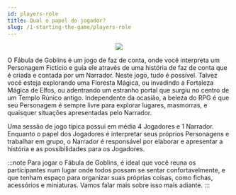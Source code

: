```yaml
---
id: players-role
title: Qual o papel do jogador?
slug: /1-starting-the-game/players-role
---
```



<center>
  <img src="https://gblobscdn.gitbook.com/assets%2F-M5hyBpWRHOJcZZpzln0%2F-M5mx4MGWMq6jhgEFL_9%2F-M5mxPLAMgjK-dAtCEnj%2FTable%20Top%20RPG.jpg?alt=media&token=c285c593-d864-4f53-82b7-388df7ee2823" width={600} style={{display: 'block', marginTop: '20px', marginBottom: '50px'}} />
</center>

O Fábula de Goblins é um jogo de faz de conta, onde você interpreta um Personagem Fictício e guia ele através de uma história de faz de conta que é criada e contada por um Narrador. Neste jogo, tudo é possível. Talvez você esteja explorando uma Floresta Mágica, ou invadindo a Fortaleza Mágica de Elfos, ou adentrando um estranho portal que surgiu no centro de um Templo Rúnico antigo. Independente da ocasião, a beleza do RPG é que seu Personagem é sempre livre para explorar lugares, masmorras, e quaisquer situações apresentadas pelo Narrador.

Uma sessão de jogo típica possui em média 4 Jogadores e 1 Narrador. Enquanto o papel dos Jogadores é interpretar seus próprios Personagens e trabalhar em grupo, o Narrador é responsável por elaborar e apresentar a história e as possibilidades para os Jogadores.

:::note
Para jogar o Fábula de Goblins, é ideal que você reuna os participantes num lugar onde todos possam se sentar confortavelmente, e que tenham espaço para organizar suas próprias coisas, como fichas, acessórios e miniaturas. Vamos falar mais sobre isso mais adiante.
:::
